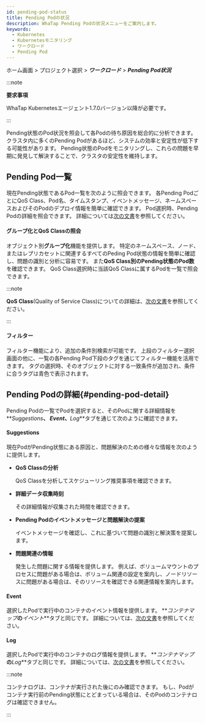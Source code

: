 ```yaml
---
id: pending-pod-status
title: Pending Podの状況
description: WhaTap Pending Podの状況メニューをご案内します。
keywords:
  - Kubernetes
  - Kubernetesモニタリング
  - ワークロード
  - Pending Pod
---
```


ホーム画面 &gt; プロジェクト選択 &gt; **_ワークロード_** &gt; **_Pending Pod状況_**

:::note 

**要求事項**

WhaTap Kubernetesエージェント1.7.0バージョン以降が必要です。 

:::

Pending状態のPod状況を照会して各Podの待ち原因を総合的に分析できます。 クラスタ内に多くのPending Podがあるほど、システムの効率と安定性が低下する可能性があります。 Pending状態のPodをモニタリングし、これらの問題を早期に発見して解決することで、クラスタの安定性を維持します。 

## Pending Pod一覧

現在Pending状態であるPod一覧を次のように照会できます。 各Pending PodごとにQoS Class、Pod名、タイムスタンプ、イベントメッセージ、ネームスペースおよびそのPodのデプロイ情報を簡単に確認できます。 Pod選択時、Pending Podの詳細を照会できます。 詳細については[次の文書](#pending-pod-detail)を参照してください。 

<ImgLang img='k8s-pending-pod-status.png' desc='Pending Podリスト' />

#### グループ化とQoS Classの照会

オブジェクト別**グループ化**機能を提供します。 特定のネームスペース、ノード、またはレプリカセットに関連するすべてのPeding Pod状態の情報を簡単に確認し、問題の識別と分析に容易です。 また**QoS Class別のPending状態のPod数**を確認できます。 QoS Class選択時に当該QoS Classに属するPodを一覧で照会できます。

<ImgLang img='k8s-pending-pod-status-gr-qos.png' desc='Pending Podのグループ化とQoSクラスの照会' />

:::note 

**QoS Class**(Quality of Service Class)についての詳細は、[次の文書](https://kubernetes.io/docs/tasks/configure-pod-container/quality-service-pod/)を参照してください。 

:::

#### フィルター

フィルター機能により、追加の条件別検索が可能です。 上段のフィルター選択画面の他に、一覧の各Pending Pod下段のタグを通じてフィルター機能を活用できます。 タグの選択時、そのオブジェクトに対する一致条件が追加され、条件に合うタグは青色で表示されます。 

<ImgLang img='k8s-pending-pod-status-filter.png' desc='Pending Podフィルター' />

## Pending Podの詳細{#pending-pod-detail}

Pending Podの一覧でPodを選択すると、そのPodに関する詳細情報を**_Suggestions_**、 **_Event_**、**_Log_**タブを通じて次のように確認できます。 

<ImgLang img='k8s-pending-pod-status-detail.png' desc='Pending Pod詳細' />

#### Suggestions

現在PodがPending状態にある原因と、問題解決のための様々な情報を次のように提供します。 

- **QoS Classの分析**

  QoS Classを分析してスケジューリング推奨事項を確認できます。 

- **詳細データ収集時刻**

  その詳細情報が収集された時間を確認できます。 

- **Pending Podのイベントメッセージと問題解決の提案**

  イベントメッセージを確認し、これに基づいて問題の識別と解決策を提案します。 

- **問題関連の情報**

  発生した問題に関する情報を提供します。 例えば、ボリュームマウントのプロセスに問題がある場合は、ボリューム関連の設定を案内し、ノードリソースに問題がある場合は、そのリソースを確認できる関連情報を案内します。 

#### Event

選択したPodで実行中のコンテナのイベント情報を提供します。 **_コンテナマップ_**の**_イベント_**タブと同じです。 詳細については、[次の文書](https://docs.whatap.io/kubernetes/container-map-event)を参照してください。

#### Log

選択したPodで実行中のコンテナのログ情報を提供します。 **_コンテナマップ_**の**_Log_**タブと同じです。 詳細については、[次の文書](https://docs.whatap.io/kubernetes/container-map-log)を参照してください。 

:::note 

コンテナログは、コンテナが実行された後にのみ確認できます。 もし、Podがコンテナ実行前のPending状態にとどまっている場合は、そのPodのコンテナログは確認できません。 

:::

